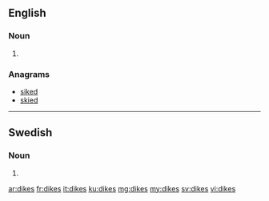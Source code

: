 ==English==

===Noun===
{{head|en|plural}}

# {{plural of|dike|lang=en}}

===Anagrams===
* [[siked#English|siked]]
* [[skied#English|skied]]

----

==Swedish==

===Noun===
{{head|sv|noun form}}

# {{sv-noun-form-indef-gen|dike}}

[[ar:dikes]]
[[fr:dikes]]
[[it:dikes]]
[[ku:dikes]]
[[mg:dikes]]
[[my:dikes]]
[[sv:dikes]]
[[vi:dikes]]